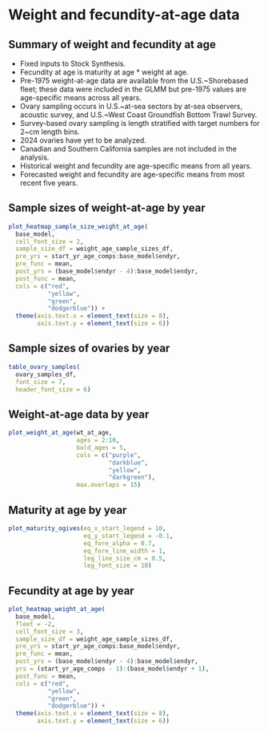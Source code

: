 # Weight and fecundity-at-age data
## Summary of weight and fecundity at age

* Fixed inputs to Stock Synthesis.
* Fecundity at age is maturity at age $*$ weight at age.
* Pre-1975 weight-at-age data are available from the U.S.~Shorebased fleet;
  these data were included in the GLMM but pre-1975 values are age-specific
  means across all years.
* Ovary sampling occurs in U.S.~at-sea sectors by at-sea observers, acoustic
  survey, and U.S.~West Coast Groundfish Bottom Trawl Survey.
* Survey-based ovary sampling is length stratified with target numbers for 2~cm
length bins.
* 2024 ovaries have yet to be analyzed.
* Canadian and Southern California samples are not included in the analysis.
* Historical weight and fecundity are age-specific means from all years.
* Forecasted weight and fecundity are age-specific means from most recent five
years.

## Sample sizes of weight-at-age by year
```r

plot_heatmap_sample_size_weight_at_age(
  base_model,
  cell_font_size = 2,
  sample_size_df = weight_age_sample_sizes_df,
  pre_yrs = start_yr_age_comps:base_model$endyr,
  pre_func = mean,
  post_yrs = (base_model$endyr - 4):base_model$endyr,
  post_func = mean,
  cols = c("red",
           "yellow",
           "green",
           "dodgerblue")) +
  theme(axis.text.x = element_text(size = 8),
        axis.text.y = element_text(size = 6))
```
## Sample sizes of ovaries by year
```r

table_ovary_samples(
  ovary_samples_df,
  font_size = 7,
  header_font_size = 6)
```

## Weight-at-age data by year
```r

plot_weight_at_age(wt_at_age,
                   ages = 2:10,
                   bold_ages = 5,
                   cols = c("purple",
                            "darkblue",
                            "yellow",
                            "darkgreen"),
                   max.overlaps = 15)
```

## Maturity at age by year
```r

plot_maturity_ogives(eq_x_start_legend = 10,
                     eq_y_start_legend = -0.1,
                     eq_fore_alpha = 0.7,
                     eq_fore_line_width = 1,
                     leg_line_size_cm = 0.5,
                     leg_font_size = 10)
```

## Fecundity at age by year
```r

plot_heatmap_weight_at_age(
  base_model,
  fleet = -2,
  cell_font_size = 3,
  sample_size_df = weight_age_sample_sizes_df,
  pre_yrs = start_yr_age_comps:base_model$endyr,
  pre_func = mean,
  post_yrs = (base_model$endyr - 4):base_model$endyr,
  yrs = (start_yr_age_comps - 1):(base_model$endyr + 1),
  post_func = mean,
  cols = c("red",
           "yellow",
           "green",
           "dodgerblue")) +
  theme(axis.text.x = element_text(size = 8),
        axis.text.y = element_text(size = 6))
```
